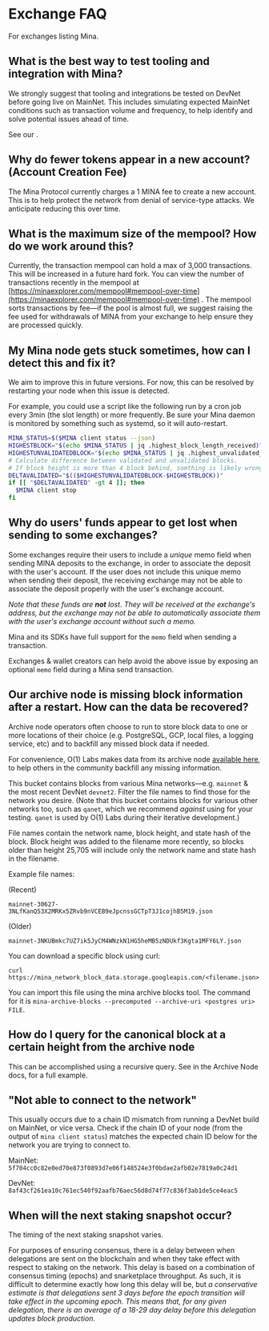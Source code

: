 
# Exchange FAQ

For exchanges listing Mina.

## What is the best way to test tooling and integration with Mina?

We strongly suggest that tooling and integrations be tested on DevNet before
going live on MainNet. This includes simulating expected MainNet conditions such
as transaction volume and frequency, to help identify and solve potential issues
ahead of time.

See our <DocLink copy="instructions for connecting to DevNet" url="/advanced/connecting-devnet" />.

## Why do fewer tokens appear in a new account? (Account Creation Fee)

The Mina Protocol currently charges a 1 MINA fee to create a new account. This
is to help protect the network from denial of service-type attacks. We
anticipate reducing this over time.

## What is the maximum size of the mempool? How do we work around this?

Currently, the transaction mempool can hold a max of 3,000 transactions.
This will be increased in a future hard fork. You can view the number of
transactions recently in the mempool at
[https://minaexplorer.com/mempool#mempool-over-time](https://minaexplorer.com/mempool#mempool-over-time)
. The mempool sorts transactions by fee—if the pool is almost full, we suggest
raising the fee used for withdrawals of MINA from your exchange to help ensure
they are processed quickly.

## My Mina node gets stuck sometimes, how can I detect this and fix it?

We aim to improve this in future versions. For now, this can be resolved by
restarting your node when this issue is detected.

For example, you could use a script like the following run by a cron job every
3min (the slot length) or more frequently. Be sure your Mina daemon is monitored
by something such as systemd, so it will auto-restart.

```sh
MINA_STATUS=$($MINA client status --json)
HIGHESTBLOCK="$(echo $MINA_STATUS | jq .highest_block_length_received)"
HIGHESTUNVALIDATEDBLOCK="$(echo $MINA_STATUS | jq .highest_unvalidated_block_length_received)"
# Calculate difference between validated and unvalidated blocks.
# If block height is more than 4 block behind, somthing is likely wrong.
DELTAVALIDATED="$(($HIGHESTUNVALIDATEDBLOCK-$HIGHESTBLOCK))"
if [[ "$DELTAVALIDATED" -gt 4 ]]; then
  $MINA client stop
fi
```

## Why do users' funds appear to get lost when sending to some exchanges?

Some exchanges require their users to include a _unique_ memo field when sending
MINA deposits to the exchange, in order to associate the deposit with the user's
account. If the user does not include this unique memo when sending their
deposit, the receiving exchange may not be able to associate the deposit
properly with the user's exchange account.

_Note that these funds are **not** lost. They will be received at the exchange's
address, but the exchange may not be able to automatically associate them with
the user's exchange account without such a memo._

Mina and its SDKs have full support for the `memo` field when sending a
transaction.

Exchanges & wallet creators can help avoid the above issue by exposing an
optional `memo` field during a Mina send transaction.

## Our archive node is missing block information after a restart. How can the data be recovered?

Archive node operators often choose to run <DocLink copy="redundant archive nodes" url="/advanced/archive-redundancy" /> to store block data to one or more locations of their
choice (e.g. PostgreSQL, GCP, local files, a logging service, etc) and to
backfill any missed block data if needed.

For convenience, O(1) Labs makes data from its archive node
[available here](https://console.cloud.google.com/storage/browser/mina_network_block_data),
to help others in the community backfill any missing information.

This bucket contains blocks from various Mina networks—e.g. `mainnet` & the most
recent DevNet `devnet2`. Filter the file names to find those for the network you
desire. (Note that this bucket contains blocks for various other networks too,
such as `qanet`, which we recommend _against_ using for your testing. `qanet` is
used by O(1) Labs during their iterative development.)

File names contain the network name, block height, and state hash of the block.
Block height was added to the filename more recently, so blocks older than
height 25,705 will include only the network name and state hash in the filename.

Example file names:

(Recent)

`mainnet-30627-3NLfKanQ53X2MRKx5ZRvb9nVCEB9eJpcnssGCTpT3J1cojhB5M19.json`

(Older)

`mainnet-3NKUBmkc7UZ7ik5JyCM4WNzkN1HG5heMB5zNDUkf3Kgta1MFY6LY.json`

You can download a specific block using curl:

```
curl https://mina_network_block_data.storage.googleapis.com/<filename.json>
```

You can import this file using the mina archive blocks tool. The command for it is `mina-archive-blocks --precomputed --archive-uri <postgres uri> FILE`.

## How do I query for the canonical block at a certain height from the archive node

This can be accomplished using a recursive query. See <DocLink copy="Example #3" url="/advanced/archive-node#try-a-query" /> in the Archive Node docs, for a full example.

## "Not able to connect to the network"

This usually occurs due to a chain ID mismatch from running a DevNet build on
MainNet, or vice versa. Check if the chain ID of your node (from the output of
`mina client status`) matches the expected chain ID below for the network you
are trying to connect to.

MainNet: `5f704cc0c82e0ed70e873f0893d7e06f148524e3f0bdae2afb02e7819a0c24d1`

DevNet: `8af43cf261ea10c761ec540f92aafb76aec56d8d74f77c836f3ab1de5ce4eac5`

## When will the next staking snapshot occur?

The timing of the next staking snapshot varies.

For purposes of ensuring consensus, there is a delay between when delegations
are sent on the blockchain and when they take effect with respect to staking on
the network. This delay is based on a combination of consensus timing (epochs)
and snarketplace throughput. As such, it is difficult to determine exactly how
long this delay will be, but _a conservative estimate is that delegations sent 3
days before the epoch transition will take effect in the upcoming epoch. This
means that, for any given delegation, there is an average of a 18-29 day delay
before this delegation updates block production._
